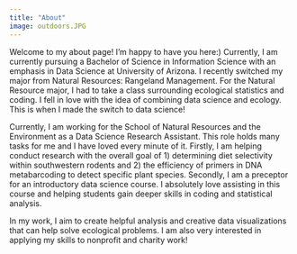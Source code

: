 ```yaml
---
title: "About"
image: outdoors.JPG
---
```


Welcome to my about page! I'm happy to have you here:) Currently, I am currently pursuing a Bachelor of Science in Information Science with an emphasis in Data Science at University of Arizona. I recently switched my major from Natural Resources: Rangeland Management. For the Natural Resource major, I had to take a class surrounding ecological statistics and coding. I fell in love with the idea of combining data science and ecology. This is when I made the switch to data science!

Currently, I am working for the School of Natural Resources and the Environment as a Data Science Research Assistant. This role holds many tasks for me and I have loved every minute of it. Firstly, I am helping conduct research with the overall goal of 1) determining diet selectivity within southwestern rodents and 2) the efficiency of primers in DNA metabarcoding to detect specific plant species. Secondly, I am a preceptor for an introductory data science course. I absolutely love assisting in this course and helping students gain deeper skills in coding and statistical analysis.

In my work, I aim to create helpful analysis and creative data visualizations that can help solve ecological problems. I am also very interested in applying my skills to nonprofit and charity work!

```r

```
